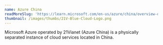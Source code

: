 ```yaml
---
name: Azure China
readMoreSlug: 'https://learn.microsoft.com/en-us/azure/china/overview-operations'
thumbnail: /images/thumbs/21V-Blue-Cloud-Logo.png
---
```


Microsoft Azure operated by 21Vianet (Azure China) is a physically separated instance of cloud services located in China.
